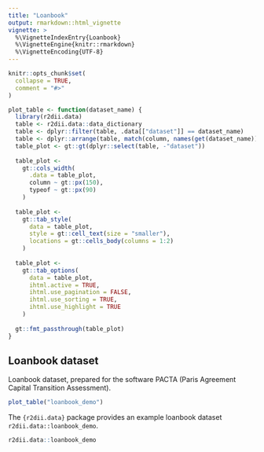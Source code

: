 ```yaml
---
title: "Loanbook"
output: rmarkdown::html_vignette
vignette: >
  %\VignetteIndexEntry{Loanbook}
  %\VignetteEngine{knitr::rmarkdown}
  %\VignetteEncoding{UTF-8}
---
```


```r
knitr::opts_chunk$set(
  collapse = TRUE,
  comment = "#>"
)
```

```r
plot_table <- function(dataset_name) {
  library(r2dii.data)
  table <- r2dii.data::data_dictionary
  table <- dplyr::filter(table, .data[["dataset"]] == dataset_name)
  table <- dplyr::arrange(table, match(column, names(get(dataset_name))))
  table_plot <- gt::gt(dplyr::select(table, -"dataset"))
  
  table_plot <- 
    gt::cols_width(
      .data = table_plot,
      column ~ gt::px(150),
      typeof ~ gt::px(90)
    )
  
  table_plot <-
    gt::tab_style(
      data = table_plot,
      style = gt::cell_text(size = "smaller"),
      locations = gt::cells_body(columns = 1:2)
    )
  
  table_plot <-
    gt::tab_options(
      data = table_plot,
      ihtml.active = TRUE,
      ihtml.use_pagination = FALSE,
      ihtml.use_sorting = TRUE,
      ihtml.use_highlight = TRUE
    )
  
  gt::fmt_passthrough(table_plot)
}
```

## Loanbook dataset

Loanbook dataset, prepared for the software PACTA (Paris Agreement Capital Transition Assessment).

```r
plot_table("loanbook_demo")
```

The `{r2dii.data}` package provides an example loanbook dataset `r2dii.data::loanbook_demo`.

```r
r2dii.data::loanbook_demo
```
